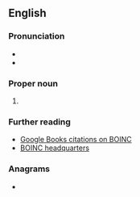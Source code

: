 ==English==
{{wikipedia}}

===Pronunciation===
* {{IPA|en|/bɔɪŋk/}}<!--see Wikipedia entry for BOINC-->
* {{homophone|en|boink}}

===Proper noun===
{{en-proper noun}}

# {{lb|en|science|computing}} {{acronym of|en|[[Berkeley]] Open [[infrastructure|Infrastructure]] for [[network|Network]] [[computing|Computing]]}}

===Further reading===
* [http://books.google.com/books?sourceid=navclient&ie=UTF-8&rlz=1T4DKUS_enUS240US241&q=BOINC&um=1&sa=N&tab=wp Google Books citations on BOINC]
* [http://boinc.berkeley.edu/ BOINC headquarters]

===Anagrams===
* {{anagrams|en|a=bcino|bicon}}